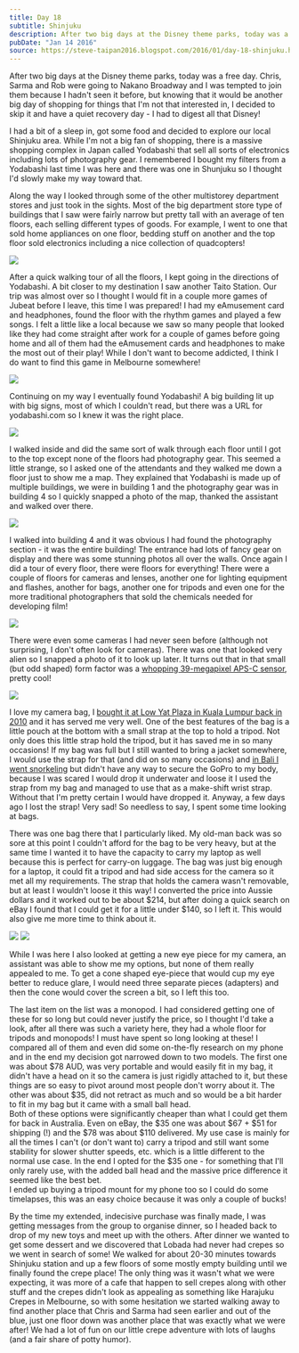 ```yaml
---
title: Day 18
subtitle: Shinjuku
description: After two big days at the Disney theme parks, today was a free day. Chris, Sarma and Rob were going to Nakano Broadway and I was tempted to ...
pubDate: "Jan 14 2016"
source: https://steve-taipan2016.blogspot.com/2016/01/day-18-shinjuku.html
---
```



After two big days at the Disney theme parks, today was a free day. Chris, Sarma and Rob were going to Nakano Broadway and I was tempted to join them because I hadn't seen it before, but knowing that it would be another big day of shopping for things that I'm not that interested in, I decided to skip it and have a quiet recovery day - I had to digest all that Disney!

I had a bit of a sleep in, got some food and decided to explore our local Shinjuku area. While I'm not a big fan of shopping, there is a massive shopping complex in Japan called Yodabashi that sell all sorts of electronics including lots of photography gear. I remembered I bought my filters from a Yodabashi last time I was here and there was one in Shunjuku so I thought I'd slowly make my way toward that.

Along the way I looked through some of the other multistorey department stores and just took in the sights. Most of the big department store type of buildings that I saw were fairly narrow but pretty tall with an average of ten floors, each selling different types of goods. For example, I went to one that sold home appliances on one floor, bedding stuff on another and the top floor sold electronics including a nice collection of quadcopters!

<Img originalAspectRatio src="2015-taiwan-japan/hgbrp8evgcko9yadoxux.jpg" />

After a quick walking tour of all the floors, I kept going in the directions of Yodabashi. A bit closer to my destination I saw another Taito Station. Our trip was almost over so I thought I would fit in a couple more games of Jubeat before I leave, this time I was prepared! I had my eAmusement card and headphones, found the floor with the rhythm games and played a few songs. I felt a little like a local because we saw so many people that looked like they had come straight after work for a couple of games before going home and all of them had the eAmusement cards and headphones to make the most out of their play! While I don't want to become addicted, I think I do want to find this game in Melbourne somewhere!

<Img src="2015-taiwan-japan/xrtdktjjn46llcedyrqs.jpg" />

Continuing on my way I eventually found Yodabashi! A big building lit up with big signs, most of which I couldn't read, but there was a URL for yodabashi.com so I knew it was the right place.

<Img originalAspectRatio src="2015-taiwan-japan/dhxvt9fecpjj2yxep3df.jpg" />

I walked inside and did the same sort of walk through each floor until I got to the top except none of the floors had photography gear. This seemed a little strange, so I asked one of the attendants and they walked me down a floor just to show me a map. They explained that Yodabashi is made up of multiple buildings, we were in building 1 and the photography gear was in building 4 so I quickly snapped a photo of the map, thanked the assistant and walked over there.

<Img src="2015-taiwan-japan/mqdwzivaizps7vquy69a.jpg" />

I walked into building 4 and it was obvious I had found the photography section - it was the entire building! The entrance had lots of fancy gear on display and there was some stunning photos all over the walls. Once again I did a tour of every floor, there were floors for everything! There were a couple of floors for cameras and lenses, another one for lighting equipment and flashes, another for bags, another one for tripods and even one for the more traditional photographers that sold the chemicals needed for developing film!

<Img src="2015-taiwan-japan/iohyhevch4oz3jurk4qz.jpg" />

There were even some cameras I had never seen before (although not surprising, I don't often look for cameras). There was one that looked very alien so I snapped a photo of it to look up later. It turns out that in that small (but odd shaped) form factor was a [whopping 39-megapixel APS-C sensor](http://www.photographyblog.com/reviews/sigma_dp1_quattro_review/), pretty cool!

<Img src="2015-taiwan-japan/bv7qm0wpsxemizyk1r4c.jpg" />

I love my camera bag, I [bought it at Low Yat Plaza in Kuala Lumpur back in 2010](https://blog.stevenocchipinti.com/travel/2010-kuala-lumpur-hong-kong/2010-11-25-day-02/) and it has served me very well. One of the best features of the bag is a little pouch at the bottom with a small strap at the top to hold a tripod. Not only does this little strap hold the tripod, but it has saved me in so many occasions! If my bag was full but I still wanted to bring a jacket somewhere, I would use the strap for that (and did on so many occasions) and [in Bali I went snorkeling](http://bali2014.stevenocchipinti.com/2014/11/day-5-snorkeling-traditional-village.html) but didn't have any way to secure the GoPro to my body, because I was scared I would drop it underwater and loose it I used the strap from my bag and managed to use that as a make-shift wrist strap. Without that I'm pretty certain I would have dropped it. Anyway, a few days ago I lost the strap! Very sad! So needless to say, I spent some time looking at bags.

There was one bag there that I particularly liked. My old-man back was so sore at this point I couldn't afford for the bag to be very heavy, but at the same time I wanted it to have the capacity to carry my laptop as well because this is perfect for carry-on luggage. The bag was just big enough for a laptop, it could fit a tripod and had side access for the camera so it met all my requirements. The strap that holds the camera wasn't removable, but at least I wouldn't loose it this way! I converted the price into Aussie dollars and it worked out to be about $214, but after doing a quick search on eBay I found that I could get it for a little under $140, so I left it. This would also give me more time to think about it.

<Grid>
  <Img src="2015-taiwan-japan/ce8rcbkmhsrrlckzo5oy.jpg" />
  <Img src="2015-taiwan-japan/vlv764gatze9wliyuflz.jpg" />
</Grid>

While I was here I also looked at getting a new eye piece for my camera, an assistant was able to show me my options, but none of them really appealed to me. To get a cone shaped eye-piece that would cup my eye better to reduce glare, I would need three separate pieces (adapters) and then the cone would cover the screen a bit, so I left this too.

The last item on the list was a monopod. I had considered getting one of these for so long but could never justify the price, so I thought I'd take a look, after all there was such a variety here, they had a whole floor for tripods and monopods! I must have spent so long looking at these! I compared all of them and even did some on-the-fly research on my phone and in the end my decision got narrowed down to two models. The first one was about $78 AUD, was very portable and would easily fit in my bag, it didn't have a head on it so the camera is just rigidly attached to it, but these things are so easy to pivot around most people don't worry about it. The other was about $35, did not retract as much and so would be a bit harder to fit in my bag but it came with a small ball head.  
Both of these options were significantly cheaper than what I could get them for back in Australia. Even on eBay, the $35 one was about $67 + $51 for shipping (!) and the $78 was about $110 delivered. My use case is mainly for all the times I can't (or don't want to) carry a tripod and still want some stability for slower shutter speeds, etc. which is a little different to the normal use case. In the end I opted for the $35 one - for something that I'll only rarely use, with the added ball head and the massive price difference it seemed like the best bet.  
I ended up buying a tripod mount for my phone too so I could do some timelapses, this was an easy choice because it was only a couple of bucks!

By the time my extended, indecisive purchase was finally made, I was getting messages from the group to organise dinner, so I headed back to drop of my new toys and meet up with the others. After dinner we wanted to get some dessert and we discovered that Lobada had never had crepes so we went in search of some! We walked for about 20-30 minutes towards Shinjuku station and up a few floors of some mostly empty building until we finally found the crepe place! The only thing was it wasn't what we were expecting, it was more of a cafe that happen to sell crepes along with other stuff and the crepes didn't look as appealing as something like Harajuku Crepes in Melbourne, so with some hesitation we started walking away to find another place that Chris and Sarma had seen earlier and out of the blue, just one floor down was another place that was exactly what we were after! We had a lot of fun on our little crepe adventure with lots of laughs (and a fair share of potty humor).
